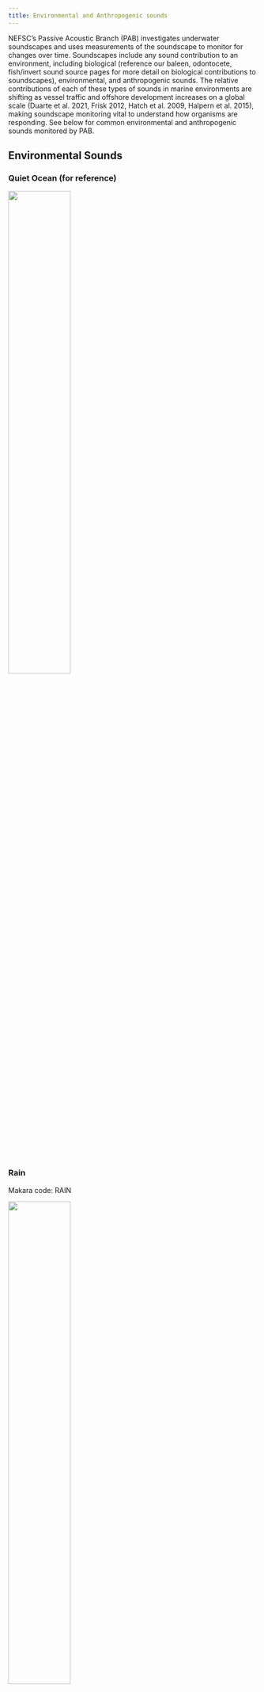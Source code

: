 ```yaml
---
title: Environmental and Anthropogenic sounds
---
```


NEFSC’s Passive Acoustic Branch (PAB) investigates underwater soundscapes and uses measurements of the soundscape to monitor for changes over time. Soundscapes include any sound contribution to an environment, including biological (reference our baleen, odontocete, fish/invert sound source pages for more detail on biological contributions to soundscapes), environmental, and anthropogenic sounds. The relative contributions of each of these types of sounds in  marine environments are shifting as vessel traffic and offshore development increases on a global scale (Duarte et al. 2021, Frisk 2012, Hatch et al. 2009, Halpern et al. 2015), making soundscape monitoring vital to understand how organisms are responding. See below for common environmental and anthropogenic sounds monitored by PAB. 

## **Environmental Sounds**

### **Quiet Ocean (for reference)**

![](/figs/Spec_images/Environmental/quiet_ocean.png){width=50%}

### **Rain**

Makara code: RAIN

![](/figs/Spec_images/Environmental/Rain_spec2.png){width=50%}

### **Thunder**

Makara code: THLI

![](/figs/Spec_images/Environmental/thunder.png){width=50%}

### **Earthquakes**

Makara code: N/A

![](/figs/Spec_images/Environmental/earthquake_spec.png){width=50%}

## **Anthropogenic Sounds**

### **Vessel**

![](/figs/Spec_images/Anthropogenic/Vessel_spec_2.jpg){width=50%}

### High Resolution Geophysical (HRG) sounds 
High Resolution Geophysical (HRG) devices are used in surveys to map the seafloor for marine development. We are confident that HRG systems generated these sounds, based on the vessels and wind energy development in the area at the time of the recording.

Ex. 1:  
![](/figs/Spec_images/Anthropogenic/HRG1.png){width=50%}

- Spectrogram goes up to 32 kHz

Ex. 2  
![](/figs/Spec_images/Anthropogenic/HRG2.png){width=50%}

- Spectrogram goes up to 32 kHz

### **Echosounder**

Makara code: ECHO

Echosounders are used to measure water depth by measuring the time it takes for the echosounder pulse to reach the bottom of the ocean and return to the source of production (typically a vessel or autonomous vehicle).  

![](/figs/Spec_images/Anthropogenic/Echosounder_spec.gif){width=50%}

### **Pile Driver**

Makara code: PIDR

Pile driving is used to install structural columns for offshore construction, primarily to create a sturdy platform for marine development projects. Pile driving produces repetitive, broadband, high amplitude pulses.

![](/figs/Spec_images/Anthropogenic/Pile_driving.png){width=50%}

### **Seismic Surveys**

Makara code: OI-S

Seismic surveying is a technique used to investigate sub-surface composition by sending loud pulses of sound into the seafloor and recording refraction waves as they return to the receiver. This is mainly used to search for underground oil reserves.

![](/figs/Spec_images/Anthropogenic/Seis_blast_spec.PNG){width=30%}

## Resources

Carlos M. Duarte et al.(2021).The soundscape of the Anthropocene ocean.Science371.DOI:10.1126/science.aba4658

Frisk G. V. (2012). Noiseonomics: the relationship between ambient noise levels in the sea and global economic trends. Scientific reports, 2, 437. https://doi.org/10.1038/srep00437

Halpern, B., Frazier, M., Potapenko, J. et al. (2015). Spatial and temporal changes in cumulative human impacts on the world’s ocean. Nat Commun 6, 7615. https://doi.org/10.1038/ncomms8615

Hatch LT, Fristrup KM (2009) No barrier at the boundaries: implementing regional frameworks for noise management in protected natural areas. Mar Ecol Prog Ser 395:223-244. https://doi.org/10.3354/meps07945